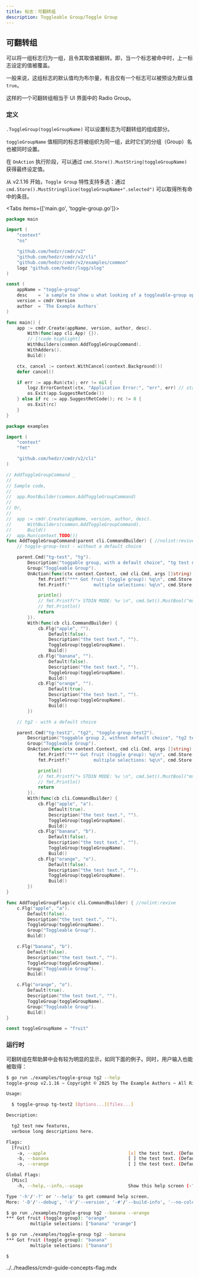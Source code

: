 ```yaml
---
title: 标志：可翻转组
description: Toggleable Group/Toggle Group
---
```


## 可翻转组

可以将一组标志归为一组，且令其取值被翻转。即，当一个标志被命中时，上一标志设定的值被覆盖。

一般来说，这组标志的默认值均为布尔量，有且仅有一个标志可以被预设为默认值 `true`。

这样的一个可翻转组相当于 UI 界面中的 Radio Group。

### 定义

`.ToggleGroup(toggleGroupName)` 可以设置标志为可翻转组的组成部分。

`toggleGroupName` 值相同的标志将被组织为同一组，此时它们的分组（Group）名也被同时设置。

在 `OnAction` 执行阶段，可以通过 `cmd.Store().MustString(toggleGroupName)` 获得最终设定值。

从 v2.1.16 开始，`Toggle Group` 特性支持多选：通过 `cmd.Store().MustStringSlice(toggleGroupName+".selected")` 可以取得所有命中的条目。

<Tabs items={['main.go', 'toggle-group.go']}>

<Tab key="main.go">

```go title=main.go
package main

import (
	"context"
	"os"

	"github.com/hedzr/cmdr/v2"
	"github.com/hedzr/cmdr/v2/cli"
	"github.com/hedzr/cmdr/v2/examples/common"
	logz "github.com/hedzr/logg/slog"
)

const (
	appName = "toggle-group"
	desc    = `a sample to show u what looking of a toggleable-group option in the help screen.`
	version = cmdr.Version
	author  = `The Example Authors`
)

func main() {
	app := cmdr.Create(appName, version, author, desc).
		With(func(app cli.App) {}).
		// [!code highlight]
		WithBuilders(common.AddToggleGroupCommand).
		WithAdders().
		Build()

	ctx, cancel := context.WithCancel(context.Background())
	defer cancel()

	if err := app.Run(ctx); err != nil {
		logz.ErrorContext(ctx, "Application Error:", "err", err) // stacktrace if in debug mode/build
		os.Exit(app.SuggestRetCode())
	} else if rc := app.SuggestRetCode(); rc != 0 {
		os.Exit(rc)
	}
}
```

</Tab>

<Tab key="toggle-group.go">

```go title=toggle-group.go
package examples

import (
	"context"
	"fmt"

	"github.com/hedzr/cmdr/v2/cli"
)

// AddToggleGroupCommand _
//
// Sample code,
//
//	app.RootBuilder(common.AddToggleGroupCommand)
//
// Or,
//
//	app := cmdr.Create(appName, version, author, desc).
//		WithBuilders(common.AddToggleGroupCommand).
//		Build()
//	app.Run(context.TODO())
func AddToggleGroupCommand(parent cli.CommandBuilder) { //nolint:revive
	// toggle-group-test - without a default choice

	parent.Cmd("tg-test", "tg").
		Description("toggable group, with a default choice", "tg test new features,\nverbose long descriptions here.").
		Group("Toggleable Group").
		OnAction(func(ctx context.Context, cmd cli.Cmd, args []string) (err error) {
			fmt.Printf("*** Got fruit (toggle group): %q\n", cmd.Store().MustString(toggleGroupName))
			fmt.Printf("         multiple selections: %q\n", cmd.Store().MustStringSlice(toggleGroupName+".selected"))

			println()
			// fmt.Printf("> STDIN MODE: %v \n", cmd.Set().MustBool("mx-test.stdin"))
			// fmt.Println()
			return
		}).
		With(func(cb cli.CommandBuilder) {
			cb.Flg("apple", "").
				Default(false).
				Description("the test text.", "").
				ToggleGroup(toggleGroupName).
				Build()
			cb.Flg("banana", "").
				Default(false).
				Description("the test text.", "").
				ToggleGroup(toggleGroupName).
				Build()
			cb.Flg("orange", "").
				Default(true).
				Description("the test text.", "").
				ToggleGroup(toggleGroupName).
				Build()
		})

	// tg2 - with a default choice

	parent.Cmd("tg-test2", "tg2", "toggle-group-test2").
		Description("toggable group 2, without default choice", "tg2 test new features,\nverbose long descriptions here.").
		Group("Toggleable Group").
		OnAction(func(ctx context.Context, cmd cli.Cmd, args []string) (err error) {
			fmt.Printf("*** Got fruit (toggle group): %q\n", cmd.Store().MustString(toggleGroupName))
			fmt.Printf("         multiple selections: %q\n", cmd.Store().MustStringSlice(toggleGroupName+".selected"))

			println()
			// fmt.Printf("> STDIN MODE: %v \n", cmd.Set().MustBool("mx-test.stdin"))
			// fmt.Println()
			return
		}).
		With(func(cb cli.CommandBuilder) {
			cb.Flg("apple", "a").
				Default(true).
				Description("the test text.", "").
				ToggleGroup(toggleGroupName).
				Build()
			cb.Flg("banana", "b").
				Default(false).
				Description("the test text.", "").
				ToggleGroup(toggleGroupName).
				Build()
			cb.Flg("orange", "o").
				Default(false).
				Description("the test text.", "").
				ToggleGroup(toggleGroupName).
				Build()
		})
}

func AddToggleGroupFlags(c cli.CommandBuilder) { //nolint:revive
	c.Flg("apple", "a").
		Default(false).
		Description("the test text.", "").
		ToggleGroup(toggleGroupName).
		Group("Toggleable Group").
		Build()

	c.Flg("banana", "b").
		Default(false).
		Description("the test text.", "").
		ToggleGroup(toggleGroupName).
		Group("Toggleable Group").
		Build()

	c.Flg("orange", "o").
		Default(true).
		Description("the test text.", "").
		ToggleGroup(toggleGroupName).
		Group("Toggleable Group").
		Build()
}

const toggleGroupName = "fruit"
```

</Tab>
</Tabs>

### 运行时

可翻转组在帮助屏中会有较为明显的显示，如同下面的例子。同时，用户输入也能被取得：

```bash
$ go run ./examples/toggle-group tg2 --help
toggle-group v2.1.16 ~ Copyright © 2025 by The Example Authors ~ All Rights Reserved.

Usage:

  $ toggle-group tg-test2 [Options...][files...]

Description:

  tg2 test new features,
  verbose long descriptions here.

Flags:
  [fruit]
    -a, --apple                               [x] the test text. (Default: true)
    -b, --banana                              [ ] the test text. (Default: false)
    -o, --orange                              [ ] the test text. (Default: false)

Global Flags:
  [Misc]
    -h, --help,--info,--usage                 Show this help screen (-?) [Env: HELP] (Default: true)

Type '-h'/'-?' or '--help' to get command help screen.
More: '-D'/'--debug', '-V'/'--version', '-#'/'--build-info', '--no-color'...

$ go run ./examples/toggle-group tg2 --banana --orange
*** Got fruit (toggle group): "orange"
         multiple selections: ["banana" "orange"]

$ go run ./examples/toggle-group tg2 --banana
*** Got fruit (toggle group): "banana"
         multiple selections: ["banana"]

$
```

<include>../../headless/cmdr-guide-concepts-flag.mdx</include>
